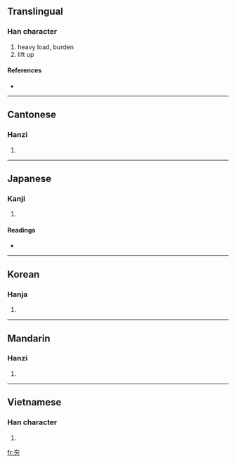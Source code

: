 ==Translingual==

===Han character===
{{Han char|rn=37|rad=大|as=02|sn=5|four=4042<sub>7</sub>|canj=大大尸 (KKS)}}

# heavy load, burden
# lift up

====References====
* {{Han ref|kx=0249.060|dkj=05841|dj=0508.040|hdz=10526.040|uh=592F|ud=22831|bh=C971|bd=51569}}

----

==Cantonese==

===Hanzi===
{{yue-hanzi|jyut=|y=hang1}}

# {{defn|Cantonese}}

----

==Japanese==

===Kanji===
{{ja-kanji|grade=|rs=大02}}

# {{defn|Japanese}}

====Readings====
* {{ja-readings|on=[[こう]] (kō)|kun=[[かつぐ]] (katsugu), [[になう]] (ninau)}}

----

==Korean==

===Hanja===
{{ko-hanja|hangeul=항|rv=hang|mr=hang}}

# {{defn|Korean}}

----

==Mandarin==

===Hanzi===
{{cmn-hanzi|pin=[[hāng]] ([[hang1]])|wg=hang<sup>1</sup>}}

# {{defn|Mandarin}}

----

==Vietnamese==

===Han character===
{{vi-hantu|[[bổn]], [[kháng]]}}

# {{defn|Vietnamese}}

[[fr:夯]]
